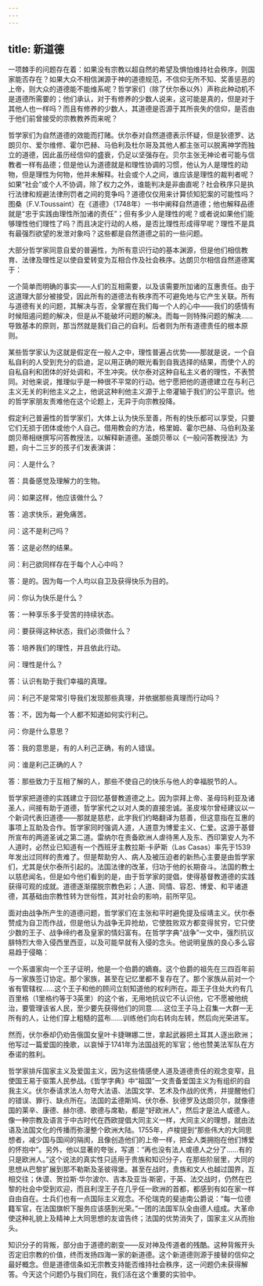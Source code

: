 ```yaml
---
---
---
```

title: 新道德
---




一项棘手的问题存在着：如果没有宗教以超自然的希望及惧怕维持社会秩序，则国家能否存在？如果大众不相信渊源于神的道德规范，不信仰无所不知、奖善惩恶的上帝，则大众的道德能不能维系呢？哲学家们（除了伏尔泰以外）声称此种动机不是道德所需要的；他们承认，对于有修养的少数人说来，这可能是真的，但是对于其他人也一样吗？而且有修养的少数人，其道德是否源于其所丧失的信仰，是否由于他们前曾接受的宗教教养而来呢？

哲学家们为自然道德的效能而打赌。伏尔泰对自然道德表示怀疑，但是狄德罗、达朗贝尔、爱尔维修、霍尔巴赫、马伯利及杜尔哥及其他人都主张可以脱离神学而独立的道德，因此虽历经信仰的盛衰，仍足以坚强存在。贝尔主张无神论者可能与信教者一样有品德；但是他认为道德就是和理性协调的习惯，他认为人是理性的动物，但是理性为何物，他并未解释。社会或个人之间，谁应该是理性的裁判者呢？如果“社会”或个人不协调，除了权力之外，谁能判决是非曲直呢？社会秩序只是执行法律和规避法律刑罚者之间的竞争吗？道德仅仅用来计算侦知犯案的可能性吗？图桑（F.V.Toussaint）在《道德》（1748年）一书中阐释自然道德；他也解释品德就是“忠于实践由理性所加诸的责任”；但有多少人是理性的呢？或者说如果他们能够理性他们理性了吗？而且决定行动的人格，是否比理性形成得早呢？理性不是具有最强烈欲望的发泄对象吗？这些都是自然道德之前的一些问题。

大部分哲学家同意自爱的普遍性，为所有意识行动的基本渊源，但是他们相信教育、法律及理性足以使自爱转变为互相合作及社会秩序。达朗贝尔相信自然道德寓于：

一个简单而明确的事实——人们的互相需要，以及该需要所加诸的互惠责任。由于这道理大部分被接受，因此所有的道德法有秩序而不可避免地与它产生关联。所有与道德有关的问题，其解决与否，全掌握在我们每一个人的心中——我们的感情有时候阻遏问题的解决，但是从不能破坏问题的解决。而每一则特殊问题的解决……导致基本的原则，那当然就是我们自己的自利。后者则为所有道德责任的根本原则。



某些哲学家认为这就是假定在一般人之中，理性普遍占优势——那就是说，一个自私自利的人受到充分的启迪，足以用正确的眼光看到自我选择的结果，而使个人的自私自利和团体的好处调和，不生冲突。伏尔泰对这种自私主义者的理性，不表赞同。对他来说，推理似乎是一种很不平常的行动。他宁愿把他的道德建立在与利己主义无关的利他主义之上，他说这种利他主义源于上帝灌输于我们的公平意识。他的哲学家朋友责难他在这个论题上，无异于向宗教投降。

假定利己普遍性的哲学家们，大体上认为快乐至善，所有的快乐都可以享受，只要它们无损于团体或他个人自己。借用教会的方法，格里姆、霍尔巴赫、马伯利及圣朗贝蒂相继撰写问答教授法，以解释新道德。圣朗贝蒂以《一般问答教授法》为题，向十二三岁的孩子们发表演讲：

问：人是什么？

答：具备感觉及理解力的生物。

问：如果这样，他应该做什么？

答：追求快乐，避免痛苦。

问：这不是利己吗？

答：这是必然的结果。

问：利己欲同样存在于每个人心中吗？

答：是的。因为每一个人均以自卫及获得快乐为目的。

问：你认为快乐是什么？

答：一种享乐多于受苦的持续状态。

问：要获得这种状态，我们必须做什么？

答：培养我们的理性，并且依此行动。

问：理性是什么？

答：认识有助于我们幸福的真理。

问：利己不是常常引导我们发现那些真理，并依据那些真理而行动吗？

答：不，因为每一个人都不知道如何实行利己。

问：你是什么意思？

答：我的意思是，有的人利己正确，有的人错误。

问：谁是利己正确的人？

答：那些致力于互相了解的人，那些不使自己的快乐与他人的幸福脱节的人。



哲学家把道德的实践建立于回忆基督教道德之上。因为崇拜上帝、圣母玛利亚及诸圣人，间接有助于道德，哲学家代之以对人类的直接忠诚。圣皮埃尔曾经建议以一个新词代表旧道德——那就是慈悲，此字我们约略翻译为慈善，但这意指在互惠的事项上互助及合作。哲学家同时强调人道，人道意为博爱主义、仁爱。这源于基督所宣布的两道圣诫之第二道。雷纳尔在责备欧洲人虐待黑人及东、西印第安人为不人道时，必然业已知道有一个西班牙主教拉斯·卡萨斯（Las Casas）率先于1539年发出过同样的责难了。但是帮助穷人、病人及被压迫者的新热心主要是由哲学家们，尤其是伏尔泰所引起的。法国法律的改革，归功于他的长期奋斗。法国的教士以慈悲闻名，但是如今他们看到的是，由于哲学家的提倡，使得基督教道德的实践获得可观的成就。道德逐渐摆脱宗教色彩；人道、同情、容忍、博爱、和平诸道德，其基础由宗教性转为世俗性，其对社会的影响，前所罕见。

面对由战争所产生的道德问题，哲学家们在主张和平时避免提及绥靖主义。伏尔泰赞成为自卫而作战，但是他认为战争无异抢劫，它使胜败双方都变得贫穷，它只使少数的王子、战争缔约者及皇家的情妇富有。在哲学字典“战争”一文中，强烈抗议腓特烈大帝入侵西里西亚，以及可能早就有入侵的念头。他说明皇族的良心多么容易趋于侵略：

一个系谱家向一个王子证明，他是一个伯爵的嫡裔。这个伯爵的祖先在三四百年前与一家族签订协定。那个家族，甚至在记忆里都不复存在了。那个家族从前对一个省有管辖权……这个王子和他的顾问立刻知道他的权利所在。距王子住处大约有几百里格（1里格约等于3英里）的这个省，无用地抗议它不认识他，它不愿被他统治，要管理该省人民，至少要先获得他们的同意……这位王子马上召集一大群一无所有的人，让他们穿上粗糙的蓝布……训练他们向右转向左转，然后向光荣进军。



然而，伏尔泰却仍劝告俄国女皇叶卡捷琳娜二世，拿起武器把土耳其人逐出欧洲；他写过一篇爱国的挽歌，以哀悼于1741年为法国战死的军官；他也赞美法军队在方泰诺的胜利。

哲学家排斥国家主义及爱国主义，因为这些情感使人道及道德责任的观念变窄，且使国王易于驱策人民参战。《哲学字典》中“祖国”一文责备爱国主义为有组织的自我主义。伏尔泰请求法人勿夸大法语、法国文学、艺术及作战的优秀，并提醒他们的错误、罪行、缺点所在。法国的孟德斯鸠、伏尔泰、狄德罗及达朗贝尔，就像德国的莱辛、康德、赫尔德、歌德与席勒，都是“好欧洲人”，然后才是法人或德人。像一种宗教及语言于中古时代在西欧提倡大同主义一样，大同主义的理想，就由法语及法国文化的传播而弥漫整个欧洲大陆。1755年，卢梭提到“那些伟大的大同思想者，减少国与国间的隔阂，且像创造他们的上帝一样，把全人类拥抱在他们博爱的怀抱中”。另外，他以显著的夸张，写道：“再也没有法人或德人之分了……有的只是欧洲人。”这个说法的真实性只适用于贵族和知识分子，在那些阶层里，大同的思想从巴黎扩展到那不勒斯及圣彼得堡。甚至在战时，贵族和文人也越过国界，互相交往；休谟、贺拉斯·华尔波尔、吉本及亚当·斯密，于英、法交战时，仍然在巴黎的社会中受到欢迎，而且利涅王子在几乎任一欧洲的首都，都感到有如在家一样自由自在。士兵们也有一点国际主义观念。不伦瑞克的斐迪南公爵说：“每一位德籍军官，在法国旗帜下服务应该感到光荣。”一团的法国军队全由德人组成。大革命使这种礼貌上及精神上大同思想的友谊告终；法国的优势消失了，国家主义从而抬头。

知识分子的背叛，部分由于道德的剧变——反对神及传道者的残酷。这种背叛开头否定旧宗教的价值，终而发扬四海一家的新道德。这个新道德则源于接替的信仰之最好概念。但是道德信条如无宗教支持能否维持社会秩序，这一问题仍未获得解答。今天这个问题仍与我们同在，我们活在这个重要的实验中。